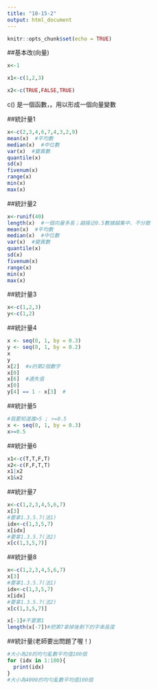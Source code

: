 ```yaml
---
title: "10-15-2"
output: html_document
---
```


```r
knitr::opts_chunk$set(echo = TRUE)
```

##基本改(向量)
```r
x<-1
```
```r
x1<-c(1,2,3)
```
```r
x2<-c(TRUE,FALSE,TRUE)
```
c() 是一個函數，。用以形成一個向量變數

##統計量1
```r
x<-c(2,3,4,6,7,4,3,2,9)
mean(x)  #平均數
median(x)  #中位數
var(x)  #變異數
quantile(x)  
sd(x)
fivenum(x)
range(x)
min(x)
max(x)
```
##統計量2
```r
x<-runif(40)
length(x)  #一個向量多長；越接近0.5數據越集中、不分散
mean(x)  #平均數
median(x)  #中位數
var(x)  #變異數
quantile(x)  
sd(x)
fivenum(x)
range(x)
min(x)
max(x)
```
##統計量3
```r
x<-c(1,2,3)
y<-c(1,2)
```
##統計量4
```r
x <- seq(0, 1, by = 0.3)
y <- seq(0, 1, by = 0.2)
x
y
x[2]  #x的第2個數字
x[0]
x[6]  #遺失值
x[0]
y[4] == 1 - x[3]  #
```
##統計量5
```r
#我要知道誰>5 ; >=0.5
x <- seq(0, 1, by = 0.3)
x>=0.5
```
##統計量6
```r
x1<-c(T,T,F,T)
x2<-c(F,F,T,T)
x1|x2
x1&x2
```
##統計量7
```r
x<-c(1,2,3,4,5,6,7)
x[3]
#要拿1.3.5.7(法1)
idx<-c(1,3,5,7)
x[idx]
#要拿1.3.5.7(法2)
x[c(1,3,5,7)]
```
##統計量8
```r
x<-c(1,2,3,4,5,6,7)
x[3]
#要拿1.3.5.7(法1)
idx<-c(1,3,5,7)
x[idx]
#要拿1.3.5.7(法2)
x[c(1,3,5,7)]

x[-1]#不要第1
length(x[-7])#把第7拿掉後剩下的字串長度
```
##統計量(老師要出問題了喔！)
```r
#大小為20的均勻亂數平均值100個
for (idx in 1:100){
  print(idx)
}
#大小為4000的均勻亂數平均值100個
```